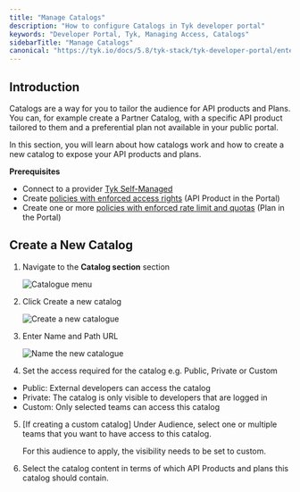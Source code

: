 ```yaml
---
title: "Manage Catalogs"
description: "How to configure Catalogs in Tyk developer portal"
keywords: "Developer Portal, Tyk, Managing Access, Catalogs"
sidebarTitle: "Manage Catalogs"
canonical: "https://tyk.io/docs/5.8/tyk-stack/tyk-developer-portal/enterprise-developer-portal/managing-access/manage-catalogues"
---
```


## Introduction

Catalogs are a way for you to tailor the audience for API products and Plans. You can, for example create a Partner Catalog, with a specific API product tailored to them and a preferential plan not available in your public portal.

In this section, you will learn about how catalogs work and how to create a new catalog to expose your API products and plans.

**Prerequisites**

- Connect to a provider [Tyk Self-Managed](/5.8/portal/overview/getting-started#connect-to-a-provider)
- Create [policies with enforced access rights](/5.8/portal/overview/getting-started#create-api-products-and-plans) (API Product in the Portal)
- Create one or more [policies with enforced rate limit and quotas](/5.8/portal/overview/getting-started#create-api-products-and-plans) (Plan in the Portal)

## Create a New Catalog

1. Navigate to the **Catalog section** section

    <img src="/img/dashboard/portal-management/enterprise-portal/catalogue-menu.png" alt="Catalogue menu" />

2. Click Create a new catalog

    <img src="/img/dashboard/portal-management/enterprise-portal/portal-managing-access-create-catalogue.png" alt="Create a new catalogue" />

3. Enter Name and Path URL

    <img src="/img/dashboard/portal-management/enterprise-portal/portal-managing-access-add-name.png" alt="Name the new catalogue" />

4. Set the access required for the catalog e.g. Public, Private or Custom

  - Public: External developers can access the catalog
  - Private: The catalog is only visible to developers that are logged in
  - Custom: Only selected teams can access this catalog

5.  [If creating a custom catalog] Under Audience, select one or multiple teams that you want to have access to this catalog.



    <Note>
    For this audience to apply, the visibility needs to be set to custom.
    </Note>


6. Select the catalog content in terms of which API Products and plans this catalog should contain.

